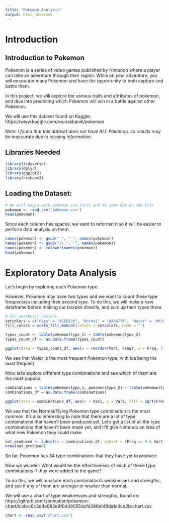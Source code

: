 ```yaml
---
title: "Pokemon Analysis"
output: html_notebook
---
```


# Introduction

## Introduction to Pokemon

Pokemon is a series of video games published by Nintendo where a player can take an adventure through their region. While on your adventure, you will encounter many Pokemon and have the opportunity to both capture and battle them. 

In this project, we will explore the various traits and attributes of pokemon, and dive into predicting which Pokemon will win in a battle against other Pokemon. 

We will use this dataset found on Kaggle: https://www.kaggle.com/rounakbanik/pokemon

*Note: I found that this dataset does not have ALL Pokemon, so results may be inaccurate due to missing information. *

## Libraries Needed
```r
library(tidyverse)
library(dplyr)
library(ggplot2)
library(reshape2)
```

## Loading the Dataset: 
```r
# We will begin with pokemon.csv first and do some EDA on the file
pokemon <- read_csv('pokemon.csv')
head(pokemon)
```

Since each column has spaces, we want to reformat it so it will be easier to perform data analysis on them. 

```r
names(pokemon) <- gsub(" ", "_", names(pokemon))
names(pokemon) <- gsub("\\.", "", names(pokemon))
names(pokemon) <- tolower(names(pokemon))
head(pokemon)
```


# Exploratory Data Analysis

Let's begin by exploring each Pokemon type. 

However, Pokemon may have two types and we want to count these type frequencies including their second type. To do this, we will make a new dataframe before making our boxplot directly, and sum up their types there. 

```r
# For aesthetic reasons
setcolors = c("Fire" = "#EE8130", "Normal" = "#A8A77A", "Water" = "#6390F0", "Grass" = "#7AC74C", "Electric" = "#F7D02C", "Ice" = "#96D9D6", "Fighting" = "#C22E28", "Poison" = "#A33EA1", "Ground" = "#E2BF65", "Flying" = "#A98FF3", "Psychic" = "#F95587", "Bug" = "#A6B91A", "Rock" = "#B6A136", "Ghost" = "#735797", "Dragon" = "#6F35FC", "Dark" = "#705746", "Steel" = "#B7B7CE", "Fairy" = "#D685AD")
fill_colors = scale_fill_manual(values = setcolors, name = "")
```

```r
types_count <- table(pokemon$type_1) + table(pokemon$type_2)
types_count_df <- as.data.frame(types_count)
```

```r
ggplot(data = types_count_df, aes(x = reorder(Var1, Freq), y = Freq, fill = Var1)) + geom_bar(stat = "identity") + fill_colors + coord_flip() + labs(title = "Distribution of Pokemon Types", x = "Type", y = "Frequency")
```

We see that Water is the most frequent Pokemon type, with Ice being the least frequent. 

Now, let's explore different type combinations and see which of them are the most popular. 

```r
combinations = table(pokemon$type_1, pokemon$type_2) + table(pokemon$type_2, pokemon$type_1)
combinations_df = as.data.frame(combinations)
```

```r
ggplot(data = combinations_df, aes(x = Var1, y = Var2, fill = sqrt(Freq))) + geom_tile() + scale_fill_gradient2(low = "white", high = "blue") + labs(x = "Type 1", y = "Type 2", title = "Frequency of Different Pokemon Type Combinations", subtitle = "Where Order of Typing Does Not Matter") + theme(axis.text.x = element_text(angle = 90, vjust = 0.5, hjust=1))
```


We see that the Normal/Flying Pokemon type combination is the most common. It's also interesting to note that there are a lot of type combinations that haven't been produced yet. Let's get a list of all the type combinations that haven't been made yet, and it'll give Nintendo an idea of what new Pokemon they could make. 

```r
not_produced <- subset(x = combinations_df, subset = (Freq == 0 & Var1 != Var2))
nrow(not_produced)
```

So far, Pokemon has 34 type combinations that they have yet to produce. 

Now we wonder: What would be the effectiveness of each of these type combinations if they were added to the game?

To do this, we will measure each combination's weaknesses and strengths, and see if any of them are stronger or weaker than normal. 

We will use a chart of type weaknesses and strengths, found on: https://github.com/zonination/pokemon-chart/blob/c6c3d4e982e9f6d49055dcfd396a148da1c6cd2b/chart.csv

```r
chart <- read_csv('chart.csv')
```


